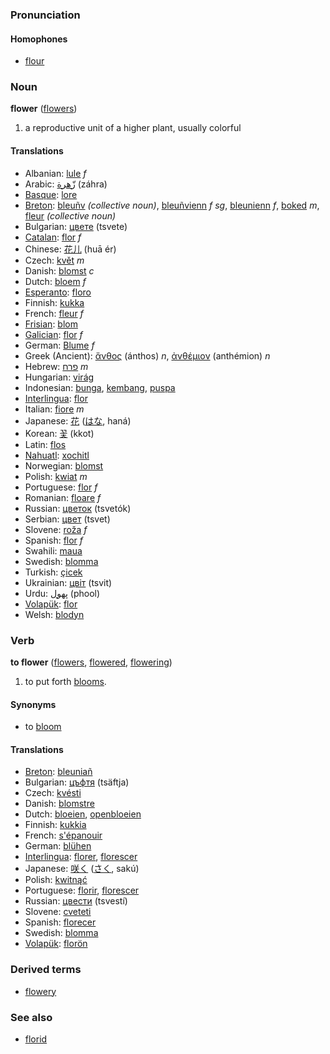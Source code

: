 ===Pronunciation===
====Homophones====
*[[flour]]

===Noun===
'''flower''' ([[flowers]])

#a reproductive unit of a higher plant, usually colorful

====Translations====
*Albanian: [[lule]] ''f''
*Arabic: [[زّهرة]] (záhra)
*[[Basque]]: [[lore]]
*[[Breton]]: [[bleuñv]] ''(collective noun)'', [[bleuñvienn]] ''f sg'', [[bleunienn]] ''f'', [[boked]] ''m'', [[fleur]] ''(collective noun)''
*Bulgarian: [[цвете]] (tsvete)
*[[Catalan]]: [[flor]] ''f''
*Chinese: [[花儿]] (huā ér)
*Czech: [[květ]] ''m''
*Danish: [[blomst]] ''c''
*Dutch: [[bloem]] ''f''
*[[Esperanto]]: [[floro]]
*Finnish: [[kukka]]
*French: [[fleur]] ''f''
*[[Frisian]]: [[blom]]
*[[Galician]]: [[flor]] ''f''
*German: [[Blume]] ''f''
*Greek (Ancient): [[ἄνθος]] (ánthos) ''n'', [[ἀνθέμιον]] (anthémion) ''n''
*Hebrew: [[פרח]] ''m''
*Hungarian: [[virág]]
*Indonesian: [[bunga]], [[kembang]], [[puspa]]
*[[Interlingua]]: [[flor]]
*Italian: [[fiore]] ''m''
*Japanese: [[花]] ([[はな]], haná)
*Korean: [[꽃]] (kkot)
*Latin: [[flos]]
*[[Nahuatl]]: [[xochitl]]
*Norwegian: [[blomst]]
*Polish: [[kwiat]] ''m''
*Portuguese: [[flor]] ''f''
*Romanian: [[floare]] ''f''
*Russian: [[цветок]] (tsvetók)
*Serbian: [[цвет]] (tsvet)
*Slovene: [[roža]] ''f''
*Spanish: [[flor]] ''f''
*Swahili: [[maua]]
*Swedish: [[blomma]]
*Turkish: [[çicek]]
*Ukrainian: [[цвіт]] (tsvit)
*Urdu: [[پهول]] (phool)
*[[Volapük]]: [[flor]]
*Welsh: [[blodyn]]

===Verb===
'''to flower''' ([[flowers]], [[flowered]], [[flowering]])

# to put forth [[bloom]]s.

====Synonyms====
*to [[bloom]]

====Translations====
*[[Breton]]: [[bleuniañ]]
*Bulgarian: [[цъфтя]] (tsäftja)
*Czech: [[kvésti]]
*Danish: [[blomstre]]
*Dutch: [[bloeien]], [[openbloeien]]
*Finnish: [[kukkia]]
*French: [[s'épanouir]]
*German: [[blühen]]
*[[Interlingua]]: [[florer]], [[florescer]]
*Japanese: [[咲く]] ([[さく]], sakú)
*Polish: [[kwitnąć]]
*Portuguese: [[florir]], [[florescer]]
*Russian: [[цвести]] (tsvestí)
*Slovene: [[cveteti]]
*Spanish: [[florecer]]
*Swedish: [[blomma]]
*[[Volapük]]: [[florön]]

===Derived terms===
*[[flowery]]

===See also===
*[[florid]]